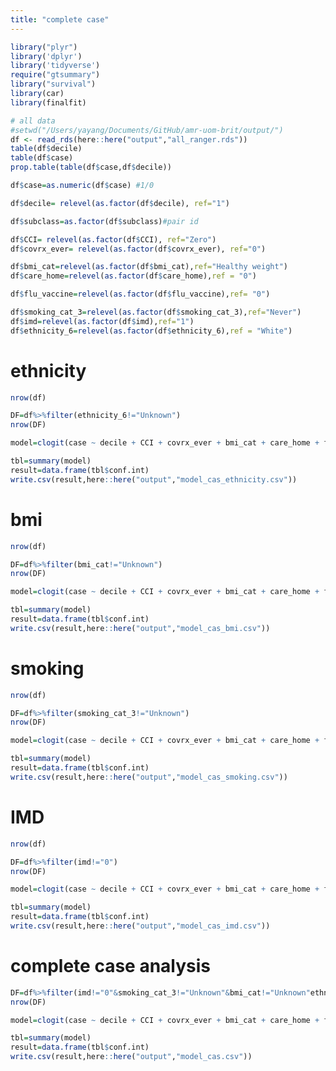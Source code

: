```yaml
---
title: "complete case"
---
```


```r
library("plyr")
library('dplyr')
library('tidyverse')
require("gtsummary")
library("survival")
library(car)
library(finalfit)
```


```r
# all data
#setwd("/Users/yayang/Documents/GitHub/amr-uom-brit/output/")
df <- read_rds(here::here("output","all_ranger.rds"))
table(df$decile)
table(df$case)
prop.table(table(df$case,df$decile))

df$case=as.numeric(df$case) #1/0

df$decile= relevel(as.factor(df$decile), ref="1")

df$subclass=as.factor(df$subclass)#pair id

df$CCI= relevel(as.factor(df$CCI), ref="Zero")
df$covrx_ever= relevel(as.factor(df$covrx_ever), ref="0")

df$bmi_cat=relevel(as.factor(df$bmi_cat),ref="Healthy weight")
df$care_home=relevel(as.factor(df$care_home),ref = "0")

df$flu_vaccine=relevel(as.factor(df$flu_vaccine),ref= "0")

df$smoking_cat_3=relevel(as.factor(df$smoking_cat_3),ref="Never")
df$imd=relevel(as.factor(df$imd),ref="1")
df$ethnicity_6=relevel(as.factor(df$ethnicity_6),ref = "White")
```


# ethnicity
```r

nrow(df)

DF=df%>%filter(ethnicity_6!="Unknown") 
nrow(DF)

model=clogit(case ~ decile + CCI + covrx_ever + bmi_cat + care_home + flu_vaccine + smoking_cat_3 + imd+ ethnicity_6 + strata(subclass),DF) 

tbl=summary(model)
result=data.frame(tbl$conf.int) 
write.csv(result,here::here("output","model_cas_ethnicity.csv"))

```

# bmi
```r

nrow(df)

DF=df%>%filter(bmi_cat!="Unknown") 
nrow(DF)

model=clogit(case ~ decile + CCI + covrx_ever + bmi_cat + care_home + flu_vaccine + smoking_cat_3 + imd+ ethnicity_6 + strata(subclass),DF) 

tbl=summary(model)
result=data.frame(tbl$conf.int) 
write.csv(result,here::here("output","model_cas_bmi.csv"))

```

# smoking
```r

nrow(df)

DF=df%>%filter(smoking_cat_3!="Unknown") 
nrow(DF)

model=clogit(case ~ decile + CCI + covrx_ever + bmi_cat + care_home + flu_vaccine + smoking_cat_3 + imd+ ethnicity_6 + strata(subclass),DF) 

tbl=summary(model)
result=data.frame(tbl$conf.int) 
write.csv(result,here::here("output","model_cas_smoking.csv"))

```

# IMD
```r

nrow(df)

DF=df%>%filter(imd!="0") 
nrow(DF)

model=clogit(case ~ decile + CCI + covrx_ever + bmi_cat + care_home + flu_vaccine + smoking_cat_3 + imd+ ethnicity_6 + strata(subclass),DF) 

tbl=summary(model)
result=data.frame(tbl$conf.int) 
write.csv(result,here::here("output","model_cas_imd.csv"))

```

# complete case analysis
```r
DF=df%>%filter(imd!="0"&smoking_cat_3!="Unknown"&bmi_cat!="Unknown"ethnicity_6!="Unknown") 
nrow(DF)

model=clogit(case ~ decile + CCI + covrx_ever + bmi_cat + care_home + flu_vaccine + smoking_cat_3 + imd+ ethnicity_6 + strata(subclass),DF) 

tbl=summary(model)
result=data.frame(tbl$conf.int) 
write.csv(result,here::here("output","model_cas.csv"))
```


